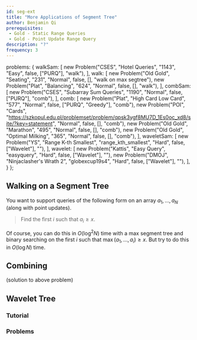 ```yaml
---
id: seg-ext
title: "More Applications of Segment Tree"
author: Benjamin Qi
prerequisites: 
 - Gold - Static Range Queries
 - Gold - Point Update Range Query
description: "?"
frequency: 3
---
```



  problems: {
    walkSam: [
      new Problem("CSES", "Hotel Queries", "1143", "Easy", false, ["PURQ"], "walk"),
    ],
    walk: [
      new Problem("Old Gold", "Seating", "231", "Normal", false, [], "walk on max segtree"),
      new Problem("Plat", "Balancing", "624", "Normal", false, [], "walk"),
    ],
    combSam: [
      new Problem("CSES", "Subarray Sum Queries", "1190", "Normal", false, ["PURQ"], "comb"),
    ],
    comb: [
      new Problem("Plat", "High Card Low Card", "577", "Normal", false, ["PURQ", "Greedy"], "comb"),
      new Problem("POI", "Cards", "https://szkopul.edu.pl/problemset/problem/qpsk3ygf8MU7D_1Es0oc_xd8/site/?key=statement", "Normal", false, [], "comb"),
      new Problem("Old Gold", "Marathon", "495", "Normal", false, [], "comb"),
      new Problem("Old Gold", "Optimal Milking", "365", "Normal", false, [], "comb"),
    ],
    waveletSam: [
      new Problem("YS", "Range K-th Smallest", "range_kth_smallest", "Hard", false, ["Wavelet"], ""),
    ],
    wavelet: [
      new Problem("Kattis", "Easy Query", "easyquery", "Hard", false, ["Wavelet"], ""),
      new Problem("DMOJ", "Ninjaclasher's Wrath 2", "globexcup19s4", "Hard", false, ["Wavelet"], ""),
    ],
  }
};

## Walking on a Segment Tree

<problems-list problems={metadata.problems.walkSam} />

You want to support queries of the following form on an array $a_1,\ldots,a_N$ (along with point updates).

> Find the first $i$ such that $a_i\ge x$.

Of course, you can do this in $O(\log^2N)$ time with a max segment tree and binary searching on the first $i$ such that $\max(a_1,\ldots,a_i)\ge x$. But try to do this in $O(\log N)$ time.

<problems-list problems={metadata.problems.walk} />

## Combining

<problems-list problems={metadata.problems.combSam} />

(solution to above problem)

<problems-list problems={metadata.problems.comb} />

## Wavelet Tree

<problems-list problems={metadata.problems.waveletSam} />

### Tutorial

<resources>
  <resource source="CF" title="Intro to New DS: Wavelet Trees" url="blog/entry/52854"></resource>
</resources>

### Problems

<problems-list problems={metadata.problems.wavelet} />
